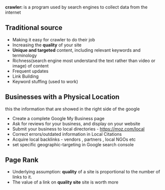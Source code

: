 <b>crawler: </b> is a program used by search engines to collect data from the internet

## Traditional source
- Making it easy for crawler to do their job
- Increasing the <b>quality</b> of your site
- <b>Unique and targeted</b> content, including relevant keywords and terminology
- Richness(search engine most understand the text rather than video or image) of content
- Frequent updates
- Link Building
- Keyword stuffing (used to work)

## Businesses with a Physical Location
this the information that are showed in the right side of the google
- Create a complete Google My Business page
- Ask for reviews for your business, and display on your website
- Submit your business to local directories - https://moz.com/local
- Correct errors/outdated information in Local Citations
- Acquire local backlinks - vendors , partners , local NGOs etc
- set specific geographic-targeting in Google search console

## Page Rank
- Underlying assumption: <b>quality</b> of a site is proportional to the 
number of links to it.
- The value of a link on <b>quality site</b> site is worth more